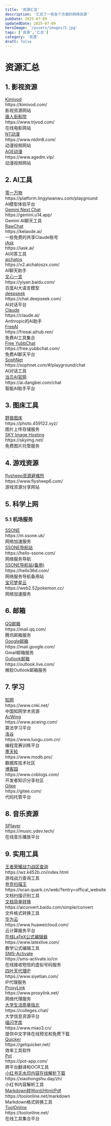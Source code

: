 ```yaml
---
title: '资源汇总'
description: '汇总了一些各个方面的网络资源'
pubDate: 2025-07-09
updatedDate: 2025-07-09
heroImage: '/assets/images/5.jpg'
tags: ['资源','汇总']
category: '资源'
draft: false
---
```


<div class="resource-blog">

# 资源汇总

## 1. 影视资源

<div class="resource-item">
  <a href="https://kimivod.com/" class="resource-link">Kimivod</a>
  <div class="resource-url">https://kimivod.com/</div>
  <div class="resource-desc">影视资源网站</div>
</div>

<div class="resource-item">
  <a href="https://www.trjvod.com/" class="resource-link">唐人街影院</a>
  <div class="resource-url">https://www.trjvod.com/</div>
  <div class="resource-desc">在线电影网站</div>
</div>

<div class="resource-item">
  <a href="https://www.ntdm8.com/" class="resource-link">NT动漫</a>
  <div class="resource-url">https://www.ntdm8.com/</div>
  <div class="resource-desc">动漫视频网站</div>
</div>

<div class="resource-item">
  <a href="https://www.agedm.vip/" class="resource-link">AGE动漫</a>
  <div class="resource-url">https://www.agedm.vip/</div>
  <div class="resource-desc">动漫视频网站</div>
</div>

## 2. AI工具

<div class="resource-item">
  <a href="https://platform.lingyiwanwu.com/playground" class="resource-link">零一万物</a>
  <div class="resource-url">https://platform.lingyiwanwu.com/playground</div>
  <div class="resource-desc">AI模型体验平台</div>
</div>

<div class="resource-item">
  <a href="https://gemini.u14.app/" class="resource-link">Gemini Next Chat</a>
  <div class="resource-url">https://gemini.u14.app/</div>
  <div class="resource-desc">Gemini AI聊天工具</div>
</div>

<div class="resource-item">
  <a href="https://kelaode.ai/" class="resource-link">RawChat</a>
  <div class="resource-url">https://kelaode.ai/</div>
  <div class="resource-desc">一些免费的共享Claude账号</div>
</div>

<div class="resource-item">
  <a href="https://iask.ai/" class="resource-link">iAsk</a>
  <div class="resource-url">https://iask.ai/</div>
  <div class="resource-desc">AI问答工具</div>
</div>

<div class="resource-item">
  <a href="https://v2.aichatoszx.com/" class="resource-link">aichatos</a>
  <div class="resource-url">https://v2.aichatoszx.com/</div>
  <div class="resource-desc">AI聊天助手</div>
</div>

<div class="resource-item">
  <a href="https://yiyan.baidu.com/" class="resource-link">文心一言</a>
  <div class="resource-url">https://yiyan.baidu.com/</div>
  <div class="resource-desc">百度AI大语言模型</div>
</div>

<div class="resource-item">
  <a href="https://chat.deepseek.com/" class="resource-link">deepseek</a>
  <div class="resource-url">https://chat.deepseek.com/</div>
  <div class="resource-desc">AI对话平台</div>
</div>

<div class="resource-item">
  <a href="https://claude.ai/" class="resource-link">Claude</a>
  <div class="resource-url">https://claude.ai/</div>
  <div class="resource-desc">Anthropic的AI助手</div>
</div>

<div class="resource-item">
  <a href="https://freeai.aihub.ren/" class="resource-link">FreeAI</a>
  <div class="resource-url">https://freeai.aihub.ren/</div>
  <div class="resource-desc">免费AI工具集合</div>
</div>

<div class="resource-item">
  <a href="https://free.yubbchat.com/" class="resource-link">Free YubbChat</a>
  <div class="resource-url">https://free.yubbchat.com/</div>
  <div class="resource-desc">免费AI聊天平台</div>
</div>

<div class="resource-item">
  <a href="https://sophnet.com/#/playground/chat" class="resource-link">SophNet</a>
  <div class="resource-url">https://sophnet.com/#/playground/chat</div>
  <div class="resource-desc">AI对话工具</div>
</div>

<div class="resource-item">
  <a href="https://ai.dangbei.com/chat" class="resource-link">当贝AI官网</a>
  <div class="resource-url">https://ai.dangbei.com/chat</div>
  <div class="resource-desc">智能AI助手平台</div>
</div>

## 3. 图床工具

<div class="resource-item">
  <a href="https://photo.459122.xyz/" class="resource-link">野兽图床</a>
  <div class="resource-url">https://photo.459122.xyz/</div>
  <div class="resource-desc">图片上传存储服务</div>
</div>

<div class="resource-item">
  <a href="https://skyimg.net/" class="resource-link">SKY Image Hosting</a>
  <div class="resource-url">https://skyimg.net/</div>
  <div class="resource-desc">免费图片托管服务</div>
</div>

## 4. 游戏资源

<div class="resource-item">
  <a href="https://www.flysheep6.com/" class="resource-link">flysheep资源避难所</a>
  <div class="resource-url">https://www.flysheep6.com/</div>
  <div class="resource-desc">游戏资源分享网站</div>
</div>

## 5. 科学上网

### 5.1 机场服务

<div class="resource-item">
  <a href="https://m.ssone.uk/" class="resource-link">SSONE</a>
  <div class="resource-url">https://m.ssone.uk/</div>
  <div class="resource-desc">网络加速服务</div>
</div>

<div class="resource-item">
  <a href="https://hello-ssone.com/" class="resource-link">SSONE导航站</a>
  <div class="resource-url">https://hello-ssone.com/</div>
  <div class="resource-desc">网络服务导航</div>
</div>

<div class="resource-item">
  <a href="https://hello36d.com/" class="resource-link">SSONE导航站(备用)</a>
  <div class="resource-url">https://hello36d.com/</div>
  <div class="resource-desc">网络服务导航备用站</div>
</div>

<div class="resource-item">
  <a href="https://web2.52pokemon.cc/" class="resource-link">宝可梦星云</a>
  <div class="resource-url">https://web2.52pokemon.cc/</div>
  <div class="resource-desc">网络加速服务</div>
</div>

## 6. 邮箱

<div class="resource-item">
  <a href="https://mail.qq.com/" class="resource-link">QQ邮箱</a>
  <div class="resource-url">https://mail.qq.com/</div>
  <div class="resource-desc">腾讯邮箱服务</div>
</div>

<div class="resource-item">
  <a href="https://mail.google.com/" class="resource-link">Google邮箱</a>
  <div class="resource-url">https://mail.google.com/</div>
  <div class="resource-desc">Gmail邮箱服务</div>
</div>

<div class="resource-item">
  <a href="https://outlook.live.com/" class="resource-link">Outlook邮箱</a>
  <div class="resource-url">https://outlook.live.com/</div>
  <div class="resource-desc">微软Outlook邮箱服务</div>
</div>

## 7. 学习

<div class="resource-item">
  <a href="https://www.cnki.net/" class="resource-link">知网</a>
  <div class="resource-url">https://www.cnki.net/</div>
  <div class="resource-desc">中国知网学术资源</div>
</div>

<div class="resource-item">
  <a href="https://www.acwing.com/" class="resource-link">AcWing</a>
  <div class="resource-url">https://www.acwing.com/</div>
  <div class="resource-desc">算法学习平台</div>
</div>

<div class="resource-item">
  <a href="https://www.luogu.com.cn/" class="resource-link">洛谷</a>
  <div class="resource-url">https://www.luogu.com.cn/</div>
  <div class="resource-desc">编程竞赛训练平台</div>
</div>

<div class="resource-item">
  <a href="https://www.modb.pro/" class="resource-link">墨天轮</a>
  <div class="resource-url">https://www.modb.pro/</div>
  <div class="resource-desc">数据库技术社区</div>
</div>

<div class="resource-item">
  <a href="https://www.cnblogs.com/" class="resource-link">博客园</a>
  <div class="resource-url">https://www.cnblogs.com/</div>
  <div class="resource-desc">开发者知识分享社区</div>
</div>

<div class="resource-item">
  <a href="https://gitee.com/" class="resource-link">Gitee</a>
  <div class="resource-url">https://gitee.com/</div>
  <div class="resource-desc">代码托管平台</div>
</div>

## 8. 音乐资源

<div class="resource-item">
  <a href="https://music.ydev.tech/" class="resource-link">SPIayer</a>
  <div class="resource-url">https://music.ydev.tech/</div>
  <div class="resource-desc">在线音乐播放平台</div>
</div>

## 9. 实用工具

<div class="resource-item">
  <a href="https://wz.k452b.cn/index.html" class="resource-link">王者荣耀战力战区查询</a>
  <div class="resource-url">https://wz.k452b.cn/index.html</div>
  <div class="resource-desc">游戏战力查询工具</div>
</div>

<div class="resource-item">
  <a href="https://scan.quark.cn/web/?entry=offical_website" class="resource-link">夸克扫描王</a>
  <div class="resource-url">https://scan.quark.cn/web/?entry=offical_website</div>
  <div class="resource-desc">文档扫描识别工具</div>
</div>

<div class="resource-item">
  <a href="https://aiconvert.baidu.com/simple/convert" class="resource-link">文档简单转换</a>
  <div class="resource-url">https://aiconvert.baidu.com/simple/convert</div>
  <div class="resource-desc">文件格式转换工具</div>
</div>

<div class="resource-item">
  <a href="https://www.huaweicloud.com/" class="resource-link">华为云</a>
  <div class="resource-url">https://www.huaweicloud.com/</div>
  <div class="resource-desc">云计算服务平台</div>
</div>

<div class="resource-item">
  <a href="https://www.latexlive.com/" class="resource-link">在线LaTeX公式编辑器</a>
  <div class="resource-url">https://www.latexlive.com/</div>
  <div class="resource-desc">数学公式编辑工具</div>
</div>

<div class="resource-item">
  <a href="https://sms-activate.io/cn" class="resource-link">SMS-Activate</a>
  <div class="resource-url">https://sms-activate.io/cn</div>
  <div class="resource-desc">在线接收短信的虚拟号码服务</div>
</div>

<div class="resource-item">
  <a href="https://www.siyetian.com/" class="resource-link">四叶天代理IP</a>
  <div class="resource-url">https://www.siyetian.com/</div>
  <div class="resource-desc">IP代理服务</div>
</div>

<div class="resource-item">
  <a href="https://www.proxylink.net/" class="resource-link">ProxyLink</a>
  <div class="resource-url">https://www.proxylink.net/</div>
  <div class="resource-desc">网络代理服务</div>
</div>

<div class="resource-item">
  <a href="https://colleges.chat/" class="resource-link">大学生活质量指北</a>
  <div class="resource-url">https://colleges.chat/</div>
  <div class="resource-desc">大学信息资源平台</div>
</div>

<div class="resource-item">
  <a href="https://www.miao3.cn/" class="resource-link">喵闪字库</a>
  <div class="resource-url">https://www.miao3.cn/</div>
  <div class="resource-desc">提供中文字体在线预览和免费下载</div>
</div>

<div class="resource-item">
  <a href="https://getquicker.net/" class="resource-link">Quicker</a>
  <div class="resource-url">https://getquicker.net/</div>
  <div class="resource-desc">效率工具软件</div>
</div>

<div class="resource-item">
  <a href="https://pot-app.com/" class="resource-link">Pot</a>
  <div class="resource-url">https://pot-app.com/</div>
  <div class="resource-desc">跨平台翻译和OCR工具</div>
</div>

<div class="resource-item">
  <a href="https://xiaohongshu.day/zh/" class="resource-link">小红书无水印内容在线解析下载</a>
  <div class="resource-url">https://xiaohongshu.day/zh/</div>
  <div class="resource-desc">小红书内容解析工具</div>
</div>

<div class="resource-item">
  <a href="https://toolonline.net/markdown" class="resource-link">Markdown转Word/Html/Pdf</a>
  <div class="resource-url">https://toolonline.net/markdown</div>
  <div class="resource-desc">Markdown格式转换工具</div>
</div>

<div class="resource-item">
  <a href="https://toolonline.net/" class="resource-link">ToolOnline</a>
  <div class="resource-url">https://toolonline.net/</div>
  <div class="resource-desc">在线工具集合平台</div>
</div>

</div>